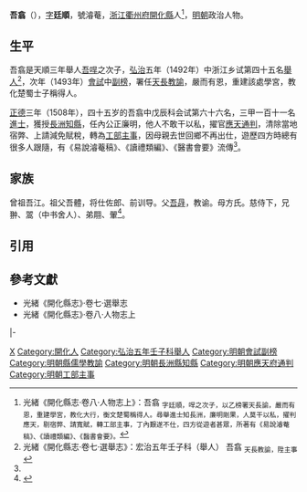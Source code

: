 {{明清人物信息框
| 姓名 = 吾翕
| 原名 =
| 圖片名稱= 
| 圖片大小 =
| 圖片說明 = 
| 最高職務 =
| 國家 = 大明 
| 爵位 =
| 籍貫 = [[浙江|浙江]][[衢州府|衢州府]][[開化縣|開化縣]]
| 族裔 = 
| 字號 = 
| 諡號 =
| 出生日期 = 九月二十二日
| 出生地點 = 
| 逝世日期 = 卒年不詳 
| 逝世地點 =
| 墓葬 =
| 配偶 = 娶汪氏
| 親屬 = 
| 出身 =
* 弘治五年壬子科舉人
* 正德三年戊辰科進士
| 經歷 =
| 著作 = 
}}'''吾翕'''（{{bd|1464年||16世紀}}），[[表字|字]]'''廷順'''，號濬菴，[[浙江等處承宣布政使司|浙江]][[衢州府|衢州府]][[開化縣|開化縣]]人<ref name=djs>光緒《開化縣志·卷八·人物志上》：吾翕 <sub>字廷順，哻之次子，以乙榜署天長諭，嚴而有恩，重建學宮，教化大行，衡文楚蜀稱得人。尋舉進士知長洲，廉明剛果，人莫干以私，擢判應天，剔宿弊、請寬賦，轉工部主事，丁內艱遂不仕，四方從遊者甚眾，所著有《易說濬菴稿》、《讀禮類編》、《醫書會要》。</sub></ref>，[[明朝|明朝]]政治人物。

==生平==
吾翕是天順三年舉人[[吾哻|吾哻]]之次子，[[弘治|弘治]]五年（1492年）中浙江乡试第四十五名[[舉人|舉人]]<ref>光緒《開化縣志·卷七·選舉志》：宏治五年壬子科（舉人） 吾翕 <sub>天長教諭，陞主事</sub></ref>，次年（1493年）[[會試|會試]]中[[副榜|副榜]]，署任[[天長縣|天長]][[教諭|教諭]]，嚴而有恩，重建該處學宮，教化楚蜀士子稱得人。

[[正德_(明朝)|正德]]三年（1508年），四十五岁的吾翕中戊辰科会试第六十六名，三甲一百十一名[[進士|進士]]，獲授[[長洲縣|長洲]][[知縣|知縣]]，任內公正廉明，他人不敢干以私，擢官[[應天府_(明朝)|應天]][[通判|通判]]，清除當地宿弊、上請減免賦稅，轉為[[工部|工部]][[主事|主事]]，因母親去世回鄉不再出仕，遊歷四方時總有很多人跟隨，有《易說濬菴稿》、《讀禮類編》、《醫書會要》流傳<ref name=djs/>。

==家族== 
曾祖吾江。祖父吾體，将仕佐郎、前训导。父[[吾冔|吾冔]]，教谕。母方氏。慈侍下，兄翀、翯（中书舍人）、弟翢、翬<ref>{{Cite book|title=天一阁藏明代科举录选刊 登科录 点校本|last=龚延明主编|first=|publisher=宁波出版社|year=2016|isbn=978-7-5526-2320-8|location=宁波|pages=|quote=《天一閣藏明代科舉錄選刊.登科錄》之《正德三年戊辰科進士登科録》}}</ref>。

==引用==
{{reflist}}

==參考文獻==
*光緒《開化縣志》·卷七·選舉志
*光緒《開化縣志》·卷八·人物志上

{{start box}}
{{s-off}}
{{s-before|[[李珏_(弘治進士)|李珏]]}}
{{s-title|明朝長洲縣知縣|1508年－1512年}}
{{s-after|[[任舜臣|任舜臣]]}}
|-
{{s-before|[[周京_(新會)|周京]]}}
{{s-title|明朝應天府通判|正德年間}}
{{s-after|[[張海_(閩縣)|張海]]}}
{{end box}}

{{正德三年戊辰科殿試金榜}}

[[Category:吾姓|X]]
[[Category:開化人|Category:開化人]]
[[Category:弘治五年壬子科舉人|Category:弘治五年壬子科舉人]]
[[Category:明朝會試副榜|Category:明朝會試副榜]]
[[Category:明朝縣儒學教諭|Category:明朝縣儒學教諭]]
[[Category:明朝長洲縣知縣|Category:明朝長洲縣知縣]]
[[Category:明朝應天府通判|Category:明朝應天府通判]]
[[Category:明朝工部主事|Category:明朝工部主事]]